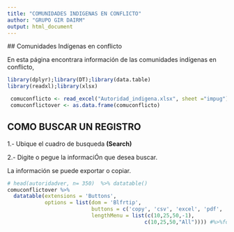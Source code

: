 ---
title: "COMUNIDADES INDIGENAS EN CONFLICTO"
author: "GRUPO GIR DAIRM"
output: html_document
---
  
  
  ## Comunidades Indígenas en conflicto
  
  
  
  En esta página encontrara información de las comunidades indígenas en conflicto, 



```{r , warning=FALSE,cache=FALSE,message=FALSE,echo=FALSE}
library(dplyr);library(DT);library(data.table)
library(readxl);library(xlsx)
```


```{r, echo=FALSE}
 comuconflicto <- read_excel("Autoridad_indigena.xlsx", sheet ="impug")
 comuconflictover <- as.data.frame(comuconflicto)
```

## COMO BUSCAR UN REGISTRO

1.- Ubique el cuadro de busqueda **(Search)**
  
  2.- Digite o pegue la informaciÓn que desea buscar.



La información se puede exportar o copiar.




```{r autoridadver, echo=FALSE}
# head(autoridadver, n= 350)  %>% datatable() 
comuconflictover %>%
  datatable(extensions = 'Buttons',
            options = list(dom = 'Blfrtip',
                           buttons = c('copy', 'csv', 'excel', 'pdf', 'print'),
                           lengthMenu = list(c(10,25,50,-1),
                                            c(10,25,50,"All")))) #%>%formatDate(c(1,11,12,13,14,15),                                                                               "toLocaleDateString")
```